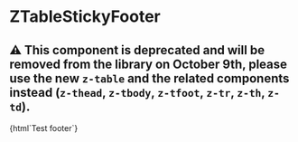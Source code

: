 
<Meta
  title="ZTableStickyFooter"
  component="z-table-sticky-footer"
/>

# ZTableStickyFooter

## ⚠️ This component is deprecated and will be removed from the library on October 9th, please use the new `z-table` and the related components instead (`z-thead`, `z-tbody`, `z-tfoot`, `z-tr`, `z-th`, `z-td`).

<Canvas>
  <Story name="ZTableStickyFooter-sample">{html`<z-table-sticky-footer>Test footer</z-table-sticky-footer>`}</Story>
</Canvas>

<ArgsTable of="z-table-sticky-footer" />
